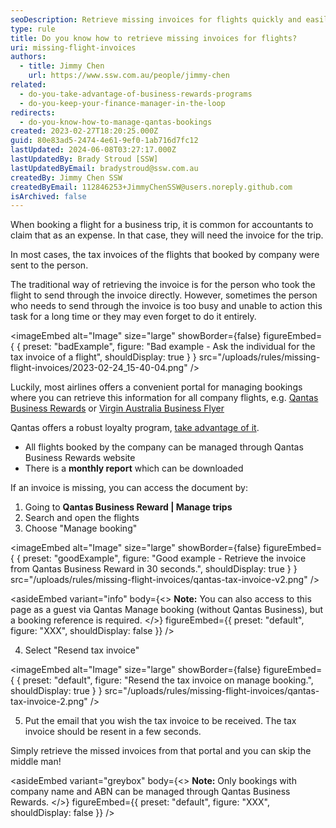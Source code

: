 ```yaml
---
seoDescription: Retrieve missing invoices for flights quickly and easily through Qantas Business Rewards portal, manage your company trips, and resend tax invoices with just a few clicks.
type: rule
title: Do you know how to retrieve missing invoices for flights?
uri: missing-flight-invoices
authors:
  - title: Jimmy Chen
    url: https://www.ssw.com.au/people/jimmy-chen
related:
  - do-you-take-advantage-of-business-rewards-programs
  - do-you-keep-your-finance-manager-in-the-loop
redirects:
  - do-you-know-how-to-manage-qantas-bookings
created: 2023-02-27T18:20:25.000Z
guid: 80e83ad5-2474-4e61-9ef0-1ab716d7fc12
lastUpdated: 2024-06-08T03:27:17.000Z
lastUpdatedBy: Brady Stroud [SSW]
lastUpdatedByEmail: bradystroud@ssw.com.au
createdBy: Jimmy Chen SSW
createdByEmail: 112846253+JimmyChenSSW@users.noreply.github.com
isArchived: false
---
```


When booking a flight for a business trip, it is common for accountants to claim that as an expense. In that case, they will need the invoice for the trip.

In most cases, the tax invoices of the flights that booked by company were sent to the person.

The traditional way of retrieving the invoice is for the person who took the flight to send through the invoice directly. However, sometimes the person who needs to send through the invoice is too busy and unable to action this task for a long time or they may even forget to do it entirely.

<imageEmbed
  alt="Image"
  size="large"
  showBorder={false}
  figureEmbed={ {
    preset: "badExample",
    figure: "Bad example - Ask the individual for the tax invoice of a flight",
    shouldDisplay: true
  } }
  src="/uploads/rules/missing-flight-invoices/2023-02-24_15-40-04.png"
/>

Luckily, most airlines offers a convenient portal for managing bookings where you can retrieve this information for all company flights, e.g. [Qantas Business Rewards](https://accounts.qantas.com/qbr/identity/login) or [Virgin Australia Business Flyer](https://www.virginaustralia.com/au/en/fly-for-business/business-flyer/)

Qantas offers a robust loyalty program, [take advantage of it](/do-you-take-advantage-of-business-rewards-programs).

- All flights booked by the company can be managed through Qantas Business Rewards website
- There is a **monthly report** which can be downloaded

If an invoice is missing, you can access the document by:

1. Going to **Qantas Business Reward | Manage trips**
2. Search and open the flights
3. Choose "Manage booking"

<imageEmbed
  alt="Image"
  size="large"
  showBorder={false}
  figureEmbed={ {
    preset: "goodExample",
    figure: "Good example - Retrieve the invoice from Qantas Business Reward in 30 seconds.",
    shouldDisplay: true
  } }
  src="/uploads/rules/missing-flight-invoices/qantas-tax-invoice-v2.png"
/>

<asideEmbed
  variant="info"
  body={<>
    **Note:** You can also access to this page as a guest via Qantas Manage booking (without Qantas Business), but a booking reference is required.
  </>}
  figureEmbed={{
    preset: "default",
    figure: "XXX",
    shouldDisplay: false
  }}
/>

4. Select "Resend tax invoice"


<imageEmbed
  alt="Image"
  size="large"
  showBorder={false}
  figureEmbed={ {
    preset: "default",
    figure: "Resend the tax invoice on manage booking.",
    shouldDisplay: true
  } }
  src="/uploads/rules/missing-flight-invoices/qantas-tax-invoice-2.png"
/>

5. Put the email that you wish the tax invoice to be received. The tax invoice should be resent in a few seconds.

Simply retrieve the missed invoices from that portal and you can skip the middle man!

<asideEmbed
  variant="greybox"
  body={<>
    **Note:** Only bookings with company name and ABN can be managed through Qantas Business Rewards.
  </>}
  figureEmbed={{
    preset: "default",
    figure: "XXX",
    shouldDisplay: false
  }}
/>
